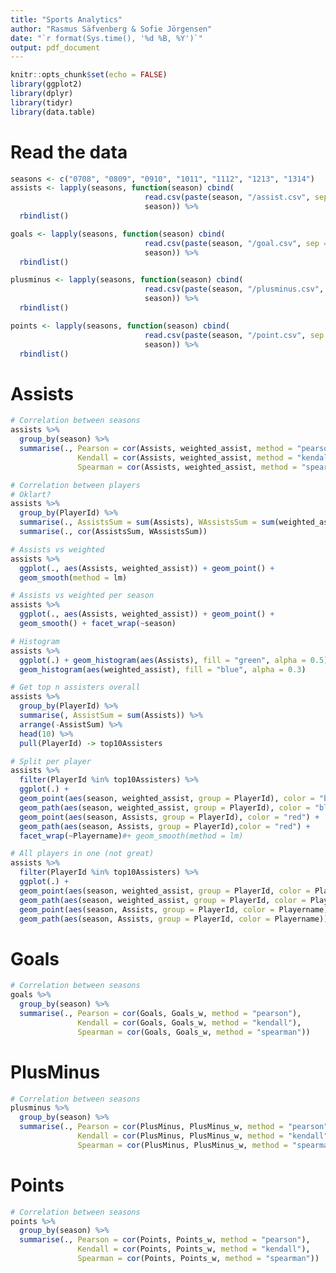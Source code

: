 ```yaml
---
title: "Sports Analytics"
author: "Rasmus Säfvenberg & Sofie Jörgensen"
date: "`r format(Sys.time(), '%d %B, %Y')`"
output: pdf_document
---
```


```r
knitr::opts_chunk$set(echo = FALSE)
library(ggplot2)
library(dplyr)
library(tidyr)
library(data.table)
```

# Read the data

```r
seasons <- c("0708", "0809", "0910", "1011", "1112", "1213", "1314")
assists <- lapply(seasons, function(season) cbind(
                              read.csv(paste(season, "/assist.csv", sep = "")),
                              season)) %>% 
  rbindlist()

goals <- lapply(seasons, function(season) cbind(
                              read.csv(paste(season, "/goal.csv", sep = "")),
                              season)) %>% 
  rbindlist()

plusminus <- lapply(seasons, function(season) cbind(
                              read.csv(paste(season, "/plusminus.csv", sep = "")),
                              season)) %>% 
  rbindlist()

points <- lapply(seasons, function(season) cbind(
                              read.csv(paste(season, "/point.csv", sep = "")),
                              season)) %>% 
  rbindlist()

```

# Assists


```r
# Correlation between seasons
assists %>% 
  group_by(season) %>% 
  summarise(., Pearson = cor(Assists, weighted_assist, method = "pearson"),
               Kendall = cor(Assists, weighted_assist, method = "kendall"),
               Spearman = cor(Assists, weighted_assist, method = "spearman"))

# Correlation between players
# Oklart?
assists %>% 
  group_by(PlayerId) %>% 
  summarise(., AssistsSum = sum(Assists), WAssistsSum = sum(weighted_assist)) %>% 
  summarise(., cor(AssistsSum, WAssistsSum))

# Assists vs weighted
assists %>% 
  ggplot(., aes(Assists, weighted_assist)) + geom_point() + 
  geom_smooth(method = lm)

# Assists vs weighted per season
assists %>% 
  ggplot(., aes(Assists, weighted_assist)) + geom_point() + 
  geom_smooth() + facet_wrap(~season)

# Histogram
assists %>% 
  ggplot(.) + geom_histogram(aes(Assists), fill = "green", alpha = 0.5) + 
  geom_histogram(aes(weighted_assist), fill = "blue", alpha = 0.3)

# Get top n assisters overall
assists %>% 
  group_by(PlayerId) %>% 
  summarise(, AssistSum = sum(Assists)) %>% 
  arrange(-AssistSum) %>% 
  head(10) %>% 
  pull(PlayerId) -> top10Assisters

# Split per player
assists %>% 
  filter(PlayerId %in% top10Assisters) %>% 
  ggplot(.) + 
  geom_point(aes(season, weighted_assist, group = PlayerId), color = "blue") + 
  geom_path(aes(season, weighted_assist, group = PlayerId), color = "blue") + 
  geom_point(aes(season, Assists, group = PlayerId), color = "red") + 
  geom_path(aes(season, Assists, group = PlayerId),color = "red") + 
  facet_wrap(~Playername)#+ geom_smooth(method = lm)

# All players in one (not great)
assists %>% 
  filter(PlayerId %in% top10Assisters) %>% 
  ggplot(.) + 
  geom_point(aes(season, weighted_assist, group = PlayerId, color = Playername)) + 
  geom_path(aes(season, weighted_assist, group = PlayerId, color = Playername)) + 
  geom_point(aes(season, Assists, group = PlayerId, color = Playername)) + 
  geom_path(aes(season, Assists, group = PlayerId, color = Playername)) 
```

# Goals


```r
# Correlation between seasons
goals %>% 
  group_by(season) %>% 
  summarise(., Pearson = cor(Goals, Goals_w, method = "pearson"),
               Kendall = cor(Goals, Goals_w, method = "kendall"),
               Spearman = cor(Goals, Goals_w, method = "spearman"))
```


# PlusMinus


```r
# Correlation between seasons
plusminus %>% 
  group_by(season) %>% 
  summarise(., Pearson = cor(PlusMinus, PlusMinus_w, method = "pearson"),
               Kendall = cor(PlusMinus, PlusMinus_w, method = "kendall"),
               Spearman = cor(PlusMinus, PlusMinus_w, method = "spearman"))
```


# Points


```r
# Correlation between seasons
points %>% 
  group_by(season) %>% 
  summarise(., Pearson = cor(Points, Points_w, method = "pearson"),
               Kendall = cor(Points, Points_w, method = "kendall"),
               Spearman = cor(Points, Points_w, method = "spearman"))
```
